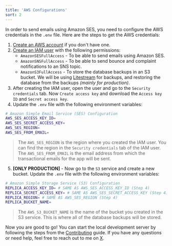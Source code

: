 ```yaml
---
title: 'AWS Configurations'
sort: 2
---
```


In order to send emails using Amazon SES, you need to configure the AWS credentials in the `.env` file. Here are the steps to get the AWS credentials:

1. [Create an AWS account](https://dub.sh/mly-signup-aws) if you don't have one.
2. [Create an IAM user](https://dub.sh/mly-iam-user) with the following permissions:
   - `AmazonSESFullAccess` - To be able to send emails using Amazon SES.
   - `AmazonSNSFullAccess` - To be able to send bounce and complaint notifications to an SNS topic.
   - `AmazonS3FullAccess` - To store the database backups in an S3 bucket. We will be using [Litestream](https://litestream.io/install/) for backups, and restoring the database from the backups _(mainly for production)_.
3. After creating the IAM user, open the user and go to the `Security credentials` tab. Now `Create access key` and download the `Access key ID` and `Secret access key`.
4. Update the `.env` file with the following environment variables:

```bash
# Amazon Simple Email Service (SES) Configuration
AWS_SES_ACCESS_KEY_ID=
AWS_SES_SECRET_ACCESS_KEY=
AWS_SES_REGION=
AWS_SES_FROM_EMAIL=
```

> The `AWS_SES_REGION` is the region where you created the IAM user. You can find the region in the `Security credentials` tab of the IAM user. The `AWS_SES_FROM_EMAIL` is the email address from which the transactional emails for the app will be sent.

5. **[ONLY PRODUCTION]** - Now go to the `S3` service and create a new bucket. Update the `.env` file with the following environment variables:

```bash
# Amazon Simple Storage Service (S3) Configuration
REPLICA_ACCESS_KEY_ID= # SAME AS AWS_SES_ACCESS_KEY_ID (Step 4)
REPLICA_SECRET_ACCESS_KEY= # SAME AS AWS_SES_SECRET_ACCESS_KEY (Step 4)
REPLICA_REGION= # SAME AS AWS_SES_REGION (Step 4)
REPLICA_BUCKET_NAME=
```

> The `AWS_S3_BUCKET_NAME` is the name of the bucket you created in the S3 service. This is where all of the database backups will be stored.

Now you are good to go! You can start the local development server by following the steps from the [Contributing](/docs/contributing) guide. If you have any questions or need help, feel free to reach out to me on [X](https://x.com/imarikchakma).
